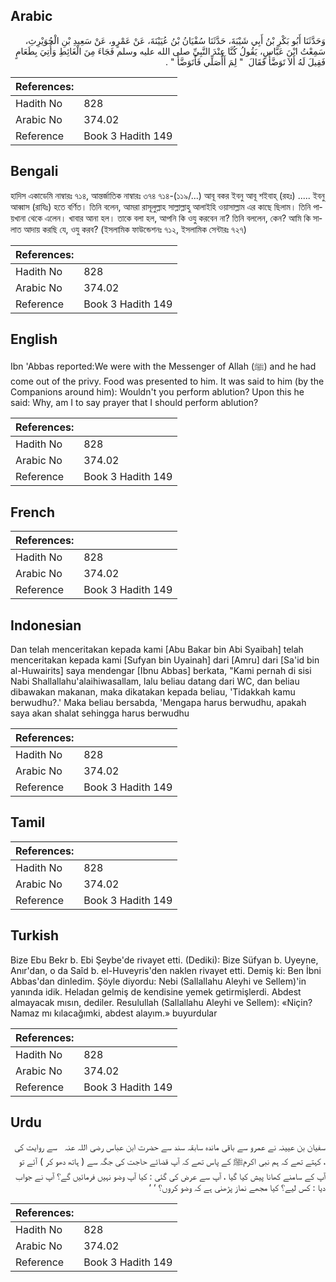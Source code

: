 ## Arabic


<div dir="rtl" lang="ar" style={{fontSize:'larger',backgroundColor:'#f8f9fa',padding:20}}>
وَحَدَّثَنَا أَبُو بَكْرِ بْنُ أَبِي شَيْبَةَ، حَدَّثَنَا سُفْيَانُ بْنُ عُيَيْنَةَ، عَنْ عَمْرٍو، عَنْ سَعِيدِ بْنِ الْحُوَيْرِثِ، سَمِعْتُ ابْنَ عَبَّاسٍ، يَقُولُ كُنَّا عِنْدَ النَّبِيِّ صلى الله عليه وسلم فَجَاءَ مِنَ الْغَائِطِ وَأُتِيَ بِطَعَامٍ فَقِيلَ لَهُ أَلاَ تَوَضَّأُ فَقَالَ ‏ "‏ لِمَ أَأُصَلِّي فَأَتَوَضَّأَ ‏"‏ ‏.‏
</div>
<div style={{backgroundColor:'#f8f9fa',padding:20, marginBottom: 10}}><table> <thead> <tr> <th>References:</th> <th></th> </tr> </thead> <tbody><tr><td>Hadith No</td><td>828</td></tr><tr><td>Arabic No</td><td>374.02</td></tr><tr><td>Reference</td><td>Book 3 Hadith 149</td></tr></tbody></table></div>

## Bengali


<div dir="ltr" lang="bn" style={{fontSize:'larger',backgroundColor:'#f8f9fa',padding:20}}>
হাদিস একাডেমি নাম্বারঃ ৭১৪, আন্তর্জাতিক নাম্বারঃ ৩৭৪ ৭১৪-(১১৯/...) আবূ বকর ইবনু আবূ শইবাহ্ (রহঃ) ..... ইবনু আব্বাস (রাযিঃ) হতে বর্ণিত। তিনি বলেন, আমরা রাসূলুল্লাহ সাল্লাল্লাহু আলাইহি ওয়াসাল্লাম এর কাছে ছিলাম। তিনি পায়খানা থেকে এলেন। খাবার আনা হল। তাকে বলা হল, আপনি কি ওযু করবেন না? তিনি বললেন, কেন? আমি কি সালাত আদায় করছি যে, ওযু করব? (ইসলামিক ফাউন্ডেশনঃ ৭১২, ইসলামিক সেন্টারঃ ৭২৭)
</div>
<div style={{backgroundColor:'#f8f9fa',padding:20, marginBottom: 10}}><table> <thead> <tr> <th>References:</th> <th></th> </tr> </thead> <tbody><tr><td>Hadith No</td><td>828</td></tr><tr><td>Arabic No</td><td>374.02</td></tr><tr><td>Reference</td><td>Book 3 Hadith 149</td></tr></tbody></table></div>

## English


<div dir="ltr" lang="en" style={{fontSize:'larger',backgroundColor:'#f8f9fa',padding:20}}>
Ibn 'Abbas reported:We were with the Messenger of Allah (ﷺ) and he had come out of the privy. Food was presented to him. It was said to him (by the Companions around him): Wouldn't you perform ablution? Upon this he said: Why, am I to say prayer that I should perform ablution?
</div>
<div style={{backgroundColor:'#f8f9fa',padding:20, marginBottom: 10}}><table> <thead> <tr> <th>References:</th> <th></th> </tr> </thead> <tbody><tr><td>Hadith No</td><td>828</td></tr><tr><td>Arabic No</td><td>374.02</td></tr><tr><td>Reference</td><td>Book 3 Hadith 149</td></tr></tbody></table></div>

## French


<div dir="ltr" lang="fr" style={{fontSize:'larger',backgroundColor:'#f8f9fa',padding:20}}>

</div>
<div style={{backgroundColor:'#f8f9fa',padding:20, marginBottom: 10}}><table> <thead> <tr> <th>References:</th> <th></th> </tr> </thead> <tbody><tr><td>Hadith No</td><td>828</td></tr><tr><td>Arabic No</td><td>374.02</td></tr><tr><td>Reference</td><td>Book 3 Hadith 149</td></tr></tbody></table></div>

## Indonesian


<div dir="ltr" lang="id" style={{fontSize:'larger',backgroundColor:'#f8f9fa',padding:20}}>
Dan telah menceritakan kepada kami [Abu Bakar bin Abi Syaibah] telah menceritakan kepada kami [Sufyan bin Uyainah] dari [Amru] dari [Sa'id bin al-Huwairits] saya mendengar [Ibnu Abbas] berkata, "Kami pernah di sisi Nabi Shallallahu'alaihiwasallam, lalu beliau datang dari WC, dan beliau dibawakan makanan, maka dikatakan kepada beliau, 'Tidakkah kamu berwudhu?.' Maka beliau bersabda, 'Mengapa harus berwudhu, apakah saya akan shalat sehingga harus berwudhu
</div>
<div style={{backgroundColor:'#f8f9fa',padding:20, marginBottom: 10}}><table> <thead> <tr> <th>References:</th> <th></th> </tr> </thead> <tbody><tr><td>Hadith No</td><td>828</td></tr><tr><td>Arabic No</td><td>374.02</td></tr><tr><td>Reference</td><td>Book 3 Hadith 149</td></tr></tbody></table></div>

## Tamil


<div dir="ltr" lang="ta" style={{fontSize:'larger',backgroundColor:'#f8f9fa',padding:20}}>

</div>
<div style={{backgroundColor:'#f8f9fa',padding:20, marginBottom: 10}}><table> <thead> <tr> <th>References:</th> <th></th> </tr> </thead> <tbody><tr><td>Hadith No</td><td>828</td></tr><tr><td>Arabic No</td><td>374.02</td></tr><tr><td>Reference</td><td>Book 3 Hadith 149</td></tr></tbody></table></div>

## Turkish


<div dir="ltr" lang="tr" style={{fontSize:'larger',backgroundColor:'#f8f9fa',padding:20}}>
Bize Ebu Bekr b. Ebi Şeybe'de rivayet etti. (Dediki): Bize Süfyan b. Uyeyne, Anır'dan, o da Saîd b. el-Huveyris'den naklen rivayet etti. Demiş ki: Ben İbni Abbas'dan dinledim. Şöyle diyordu: Nebi (Sallallahu Aleyhi ve Sellem)'in yanında idik. Heladan gelmiş de kendisine yemek getirmişlerdi. Abdest almayacak mısın, dediler. Resulullah (Sallallahu Aleyhi ve Sellem): «Niçin? Namaz mı kılacağımki, abdest alayım.» buyurdular
</div>
<div style={{backgroundColor:'#f8f9fa',padding:20, marginBottom: 10}}><table> <thead> <tr> <th>References:</th> <th></th> </tr> </thead> <tbody><tr><td>Hadith No</td><td>828</td></tr><tr><td>Arabic No</td><td>374.02</td></tr><tr><td>Reference</td><td>Book 3 Hadith 149</td></tr></tbody></table></div>

## Urdu


<div dir="rtl" lang="ur" style={{fontSize:'larger',backgroundColor:'#f8f9fa',padding:20}}>
سفیان بن عیینہ نے عمرو سے باقی ماندہ سابقہ سند سے حضرت ابن عباس ‌رضی ‌اللہ ‌عنہ ‌ ‌ سے روایت کی ، کہتے تھے کہ ہم نبی اکرمﷺ کے پاس تھے کہ آپ قضائے حاجت کی جگہ سے ( ہاتھ دھو کر ) آئے تو آپ کے سامنے کھانا پیش کیا گیا ، آپ سے عرض کی گئی : کیا آپ وضو نہیں فرمائیں گے؟ آپ نے جواب دیا : کس لیے؟ کیا مجھے نماز پڑھنی ہے کہ وضو کروں؟ ‘ ‘
</div>
<div style={{backgroundColor:'#f8f9fa',padding:20, marginBottom: 10}}><table> <thead> <tr> <th>References:</th> <th></th> </tr> </thead> <tbody><tr><td>Hadith No</td><td>828</td></tr><tr><td>Arabic No</td><td>374.02</td></tr><tr><td>Reference</td><td>Book 3 Hadith 149</td></tr></tbody></table></div>